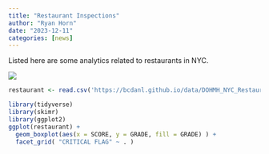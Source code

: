 ```yaml
---
title: "Restaurant Inspections"
author: "Ryan Horn"
date: "2023-12-11"
categories: [news]
---
```


Listed here are some analytics related to restaurants in NYC.

![](Restaurant Image.jpeg)
```r
restaurant <- read.csv('https://bcdanl.github.io/data/DOHMH_NYC_Restaurant_Inspection.csv')
```

```r
library(tidyverse)
library(skimr)
library(ggplot2)
ggplot(restaurant) +
  geom_boxplot(aes(x = SCORE, y = GRADE, fill = GRADE) ) +
  facet_grid( "CRITICAL FLAG" ~ . )
```

